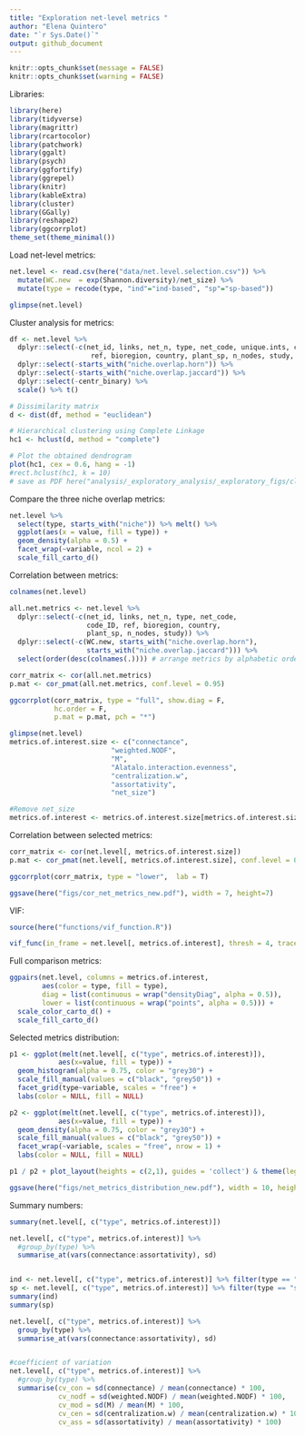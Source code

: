 ```yaml
---
title: "Exploration net-level metrics "
author: "Elena Quintero"
date: "`r Sys.Date()`"
output: github_document
---
```


```r
knitr::opts_chunk$set(message = FALSE)
knitr::opts_chunk$set(warning = FALSE)
```

Libraries:

```r
library(here)
library(tidyverse)
library(magrittr)
library(rcartocolor)
library(patchwork)
library(ggalt)
library(psych)
library(ggfortify)
library(ggrepel)
library(knitr)
library(kableExtra)
library(cluster)
library(GGally)
library(reshape2)
library(ggcorrplot)
theme_set(theme_minimal())
```


Load net-level metrics:
```r
net.level <- read.csv(here("data/net.level.selection.csv")) %>%
  mutate(WC.new  = exp(Shannon.diversity)/net_size) %>%
  mutate(type = recode(type, "ind"="ind-based", "sp"="sp-based"))

glimpse(net.level)
```


Cluster analysis for metrics:

```r
df <- net.level %>% 
  dplyr::select(-c(net_id, links, net_n, type, net_code, unique.ints, code_ID,
                    ref, bioregion, country, plant_sp, n_nodes, study, WC.new)) %>%
  dplyr::select(-starts_with("niche.overlap.horn")) %>%
  dplyr::select(-starts_with("niche.overlap.jaccard")) %>%
  dplyr::select(-centr_binary) %>%
  scale() %>% t()

# Dissimilarity matrix
d <- dist(df, method = "euclidean")

# Hierarchical clustering using Complete Linkage
hc1 <- hclust(d, method = "complete")

# Plot the obtained dendrogram
plot(hc1, cex = 0.6, hang = -1)
#rect.hclust(hc1, k = 10)
# save as PDF here("analysis/_exploratory_analysis/_exploratory_figs/cluster_metrics.pdf"), width = 7, height = 5)
```

Compare the three niche overlap metrics:

```r
net.level %>%
  select(type, starts_with("niche")) %>% melt() %>%
  ggplot(aes(x = value, fill = type)) + 
  geom_density(alpha = 0.5) + 
  facet_wrap(~variable, ncol = 2) +
  scale_fill_carto_d()
```


Correlation between metrics:

```r
colnames(net.level)

all.net.metrics <- net.level %>%
  dplyr::select(-c(net_id, links, net_n, type, net_code,
                   code_ID, ref, bioregion, country,
                   plant_sp, n_nodes, study)) %>% 
  dplyr::select(-c(WC.new, starts_with("niche.overlap.horn"),
                   starts_with("niche.overlap.jaccard"))) %>% 
  select(order(desc(colnames(.)))) # arrange metrics by alphabetic order

corr_matrix <- cor(all.net.metrics)
p.mat <- cor_pmat(all.net.metrics, conf.level = 0.95)

ggcorrplot(corr_matrix, type = "full", show.diag = F,
           hc.order = F,
           p.mat = p.mat, pch = "*")

```


```r
glimpse(net.level)
metrics.of.interest.size <- c("connectance", 
                         "weighted.NODF", 
                         "M", 
                         "Alatalo.interaction.evenness",
                         "centralization.w",
                         "assortativity",
                         "net_size")

#Remove net_size
metrics.of.interest <- metrics.of.interest.size[metrics.of.interest.size != "net_size"]
```

Correlation between selected metrics:

```r
corr_matrix <- cor(net.level[, metrics.of.interest.size])
p.mat <- cor_pmat(net.level[, metrics.of.interest.size], conf.level = 0.95)

ggcorrplot(corr_matrix, type = "lower",  lab = T) 

ggsave(here("figs/cor_net_metrics_new.pdf"), width = 7, height=7)
```


VIF:

```r
source(here("functions/vif_function.R"))

vif_func(in_frame = net.level[, metrics.of.interest], thresh = 4, trace = T)
```


Full comparison metrics:

```r
ggpairs(net.level, columns = metrics.of.interest, 
        aes(color = type, fill = type),
        diag = list(continuous = wrap("densityDiag", alpha = 0.5)),
        lower = list(continuous = wrap("points", alpha = 0.5))) +
  scale_color_carto_d() +
  scale_fill_carto_d()
```


Selected metrics distribution:

```r
p1 <- ggplot(melt(net.level[, c("type", metrics.of.interest)]), 
            aes(x=value, fill = type)) + 
  geom_histogram(alpha = 0.75, color = "grey30") +
  scale_fill_manual(values = c("black", "grey50")) +
  facet_grid(type~variable, scales = "free") + 
  labs(color = NULL, fill = NULL)

p2 <- ggplot(melt(net.level[, c("type", metrics.of.interest)]), 
            aes(x=value, fill = type)) + 
  geom_density(alpha = 0.75, color = "grey30") +
  scale_fill_manual(values = c("black", "grey50")) +
  facet_wrap(~variable, scales = "free", nrow = 1) + 
  labs(color = NULL, fill = NULL)

p1 / p2 + plot_layout(heights = c(2,1), guides = 'collect') & theme(legend.position = "bottom")

ggsave(here("figs/net_metrics_distribution_new.pdf"), width = 10, height = 6)
```


Summary numbers:

```r
summary(net.level[, c("type", metrics.of.interest)])

net.level[, c("type", metrics.of.interest)] %>%
  #group_by(type) %>% 
  summarise_at(vars(connectance:assortativity), sd)


ind <- net.level[, c("type", metrics.of.interest)] %>% filter(type == "ind-based")
sp <- net.level[, c("type", metrics.of.interest)] %>% filter(type == "sp-based")
summary(ind)
summary(sp)

net.level[, c("type", metrics.of.interest)] %>%
  group_by(type) %>% 
  summarise_at(vars(connectance:assortativity), sd)


#coefficient of variation
net.level[, c("type", metrics.of.interest)] %>%
  #group_by(type) %>% 
  summarise(cv_con = sd(connectance) / mean(connectance) * 100,
            cv_nodf = sd(weighted.NODF) / mean(weighted.NODF) * 100,
            cv_mod = sd(M) / mean(M) * 100,
            cv_cen = sd(centralization.w) / mean(centralization.w) * 100,
            cv_ass = sd(assortativity) / mean(assortativity) * 100)
```


